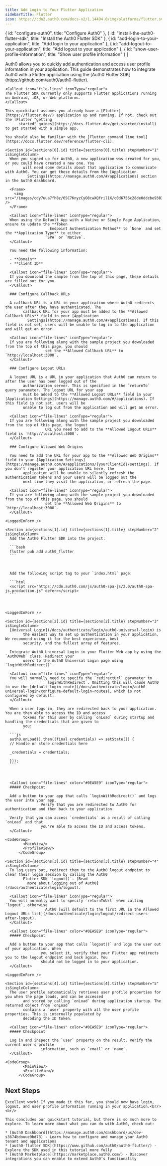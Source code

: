```yaml
---
title: Add Login to Your Flutter Application
sidebarTitle: Flutter
icon: https://cdn2.auth0.com/docs-v2/1.14494.0/img/platforms/flutter.svg
---
```


  { id: "configure-auth0", title: "Configure Auth0" },
  { id: "install-the-auth0-flutter-sdk", title: "Install the Auth0 Flutter SDK" },
  { id: "add-login-to-your-application", title: "Add login to your application" },
  { id: "add-logout-to-your-application", title: "Add logout to your application" },
  { id: "show-user-profile-information", title: "Show user profile information" }
]

      
<Recipe isSingleColumn>
  <Content>
    Auth0 allows you to quickly add authentication and access user profile information in your application. This guide
        demonstrates how to integrate Auth0 with a Flutter application using the [Auth0 Flutter SDK](https://github.com/auth0/auth0-flutter).

    <Callout icon="file-lines" iconType="regular">
    The Flutter SDK currently only supports Flutter applications running on Android, iOS, or Web platforms.
    </Callout>

    This quickstart assumes you already have a [Flutter](https://flutter.dev/) application up and running. If not, check out the [Flutter "getting
          started" guides](https://docs.flutter.dev/get-started/install) to get started with a simple app.

    You should also be familiar with the [Flutter command line tool](https://docs.flutter.dev/reference/flutter-cli).

    <Section id={sections[0].id} title={sections[0].title} stepNumber="1" isSingleColumn>
      When you signed up for Auth0, a new application was created for you, or you could have created a new one. You
            will need some details about that application to communicate with Auth0. You can get these details from the [Application
              Settings](https://manage.auth0.com/#/applications) section in the Auth0 dashboard.

      <Frame>
        <img src="/images/cdy7uua7fh8z/6SC7KnyzCyO8cwXQfril1X/c0d6756c28de0ddcbe938307e529d47a/client_settings.png" />
      </Frame>

      <Callout icon="file-lines" iconType="regular">
      When using the Default App with a Native or Single Page Application, ensure to update the **Token
                        Endpoint Authentication Method** to `None` and set the **Application Type** to either
                      `SPA` or `Native`.
      </Callout>

      You need the following information:

      - **Domain**
      - **Client ID**

      <Callout icon="file-lines" iconType="regular">
      If you download the sample from the top of this page, these details are filled out for you.
      </Callout>

      ### Configure Callback URLs

      A callback URL is a URL in your application where Auth0 redirects the user after they have authenticated. The
            callback URL for your app must be added to the **Allowed Callback URLs** field in your [Application
              Settings](https://manage.auth0.com/#/applications). If this field is not set, users will be unable to log in to the application and will get an error.

      <Callout icon="file-lines" iconType="regular">
      If you are following along with the sample project you downloaded from the top of this page, you should
                      set the **Allowed Callback URL** to `http://localhost:3000`.
      </Callout>

      ### Configure Logout URLs

      A logout URL is a URL in your application that Auth0 can return to after the user has been logged out of the
            authorization server. This is specified in the `returnTo` query parameter. The logout URL for your app
            must be added to the **Allowed Logout URLs** field in your [Application Settings](https://manage.auth0.com/#/applications). If this field is not set, users will be
            unable to log out from the application and will get an error.

      <Callout icon="file-lines" iconType="regular">
      If you are following along with the sample project you downloaded from the top of this page, the logout
                      URL you need to add to the **Allowed Logout URLs** field is `http://localhost:3000`.
      </Callout>

      ### Configure Allowed Web Origins

      You need to add the URL for your app to the **Allowed Web Origins** field in your [Application Settings](https://manage.auth0.com/#/applications/{yourClientId}/settings). If you don't register your application URL here, the
            application will be unable to silently refresh the authentication tokens and your users will be logged out the
            next time they visit the application, or refresh the page.

      <Callout icon="file-lines" iconType="regular">
      If you are following along with the sample project you downloaded from the top of this page, you should
                      set the **Allowed Web Origins** to `http://localhost:3000`.
      </Callout>
    
    <LoggedInForm />
</Section>

    <Section id={sections[1].id} title={sections[1].title} stepNumber="2" isSingleColumn>
      Add the Auth0 Flutter SDK into the project:

      ```bash
      flutter pub add auth0_flutter
      ```

      

      Add the following script tag to your `index.html` page:

      ```html
      <script src="https://cdn.auth0.com/js/auth0-spa-js/2.0/auth0-spa-js.production.js" defer></script>
      ```

      
    
    <LoggedInForm />
</Section>

    <Section id={sections[2].id} title={sections[2].title} stepNumber="3" isSingleColumn>
      [Universal Login](/docs/authenticate/login/auth0-universal-login) is
            the easiest way to set up authentication in your application. We recommend using it for the best experience, best
            security, and the fullest array of features.

      Integrate Auth0 Universal Login in your Flutter Web app by using the `Auth0Web` class. Redirect your
            users to the Auth0 Universal Login page using `loginWithRedirect()`.

      <Callout icon="file-lines" iconType="regular">
      You will normally need to specify the `redirectUrl` parameter to
                      `loginWithRedirect`. Omitting this will cause Auth0 to use the [default login route](/docs/authenticate/login/auth0-universal-login/configure-default-login-routes), which is not configured by default.
      </Callout>

      When a user logs in, they are redirected back to your application. You are then able to access the ID and access
            tokens for this user by calling `onLoad` during startup and handling the credentials that are given to
            you:

      ```js
      auth0.onLoad().then((final credentials) => setState(() {
      // Handle or store credentials here

      _credentials = credentials;

      }));
      ```

      

      <Callout icon="file-lines" color="#0EA5E9" iconType="regular">
      ##### Checkpoint

      Add a button to your app that calls `loginWithRedirect()` and logs the user into your app.
                    Verify that you are redirected to Auth0 for authentication and then back to your application.

      Verify that you can access `credentials` as a result of calling `onLoad` and that
                    you're able to access the ID and access tokens.
      </Callout>
    
    <CodeGroup>
            <MainView/>
            <ProfileView/>
          </CodeGroup>
</Section>

    <Section id={sections[3].id} title={sections[3].title} stepNumber="4" isSingleColumn>
      To log users out, redirect them to the Auth0 logout endpoint to clear their login session by calling the Auth0
            Flutter SDK `logout()`. [Read
              more about logging out of Auth0](/docs/authenticate/login/logout).

      <Callout icon="file-lines" iconType="regular">
      You will normally want to specify `returnToUrl` when calling `logout`, otherwise
                      Auth0 [will default to the first URL in the Allowed Logout URLs list](/docs/authenticate/login/logout/redirect-users-after-logout).
      </Callout>

      <Callout icon="file-lines" color="#0EA5E9" iconType="regular">
      ##### Checkpoint

      Add a button to your app that calls `logout()` and logs the user out of your application. When
                    you select it, verify that your Flutter app redirects you to the logout endpoint and back again. You
                    should not be logged in to your application.
      </Callout>
    
    <LoggedInForm />
</Section>

    <Section id={sections[4].id} title={sections[4].title} stepNumber="5" isSingleColumn>
      The user profile automatically retrieves user profile properties for you when the page loads, and can be accessed
            and stored by calling `onLoad` during application startup. The returned object from `onLoad`
            contains a `user` property with all the user profile properties. This is internally populated by
            decoding the ID token.

      <Callout icon="file-lines" color="#0EA5E9" iconType="regular">
      ##### Checkpoint

      Log in and inspect the `user` property on the result. Verify the current user's profile
                    information, such as `email` or `name`.
      </Callout>
    
    <CodeGroup>
            <MainView/>
            <ProfileView/>
          </CodeGroup>
</Section>

  ## Next Steps

    Excellent work! If you made it this far, you should now have login, logout, and user profile information running in your application.<br/><br/>

    This concludes our quickstart tutorial, but there is so much more to explore. To learn more about what you can do with Auth0, check out:

    * [Auth0 Dashboard](https://manage.auth0.com/dashboard/us/dev-s3674bdouue0bd73) - Learn how to configure and manage your Auth0 tenant and applications
    * [auth0-flutter SDK](https://www.github.com/auth0/auth0-flutter/) - Explore the SDK used in this tutorial more fully
    * [Auth0 Marketplace](https://marketplace.auth0.com/) - Discover integrations you can enable to extend Auth0’s functionality
  </Content>

  
</Recipe>
